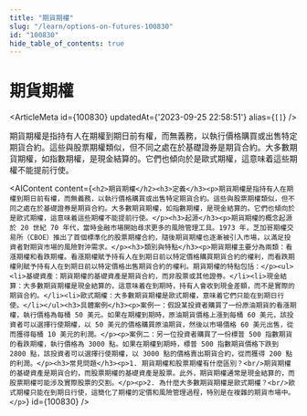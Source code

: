 ```yaml
---
title: "期貨期權"
slug: "/learn/options-on-futures-100830"
id: "100830"
hide_table_of_contents: true
---
```



# 期貨期權

<ArticleMeta id={100830} updatedAt={'2023-09-25 22:58:51'} alias={`[]`} />
<div className='border-solid border-b border-t-0 my-4 border-[var(--ifm-color-gray-300)]' />

期貨期權是指持有人在期權到期日前有權，而無義務，以執行價格購買或出售特定期貨合約。這些與股票期權類似，但不同之處在於基礎證券是期貨合約。大多數期貨期權，如指數期權，是現金結算的。它們也傾向於是歐式期權，這意味着這些期權不能提前行使。

<AIContent content={`<h2>期貨期權</h2><h3>定義</h3><p>期貨期權是指持有人在期權到期日前有權，而無義務，以執行價格購買或出售特定期貨合約。這些與股票期權類似，但不同之處在於基礎證券是期貨合約。大多數期貨期權，如指數期權，是現金結算的。它們也傾向於是歐式期權，這意味着這些期權不能提前行使。</p><h3>起源</h3><p>期貨期權的概念起源於 20 世紀 70 年代，當時金融市場開始尋求更多的風險管理工具。1973 年，芝加哥期權交易所（CBOE）推出了首個標準化的股票期權合約，隨後期貨期權也逐漸被引入市場，以滿足投資者對期貨市場的風險對沖需求。</p><h3>類別與特點</h3><p>期貨期權主要分為兩類：看漲期權和看跌期權。看漲期權賦予持有人在到期日前以特定價格購買期貨合約的權利，而看跌期權則賦予持有人在到期日前以特定價格出售期貨合約的權利。期貨期權的特點包括：</p><ul><li>基礎資產：期貨期權的基礎資產是期貨合約，而非股票或其他證券。</li><li>現金結算：大多數期貨期權是現金結算的，這意味着在到期時，持有人會收到現金差額，而不是實際的期貨合約。</li><li>歐式期權：大多數期貨期權是歐式期權，意味着它們只能在到期日行使。</li></ul><h3>具體案例</h3><p>案例一：假設某投資者購買了一份原油期貨的看漲期權，執行價格為每桶 50 美元。如果在期權到期時，原油期貨價格上漲到每桶 60 美元，該投資者可以選擇行使期權，以 50 美元的價格購買原油期貨，然後以市場價格 60 美元出售，從而獲得每桶 10 美元的利潤。</p><p>案例二：另一位投資者購買了一份標普 500 指數期貨的看跌期權，執行價格為 3000 點。如果在期權到期時，標普 500 指數期貨價格下跌到 2800 點，該投資者可以選擇行使期權，以 3000 點的價格賣出期貨合約，從而獲得 200 點的利潤。</p><h3>常見問題</h3><p>1. 期貨期權和股票期權有什麼區別？<br/>期貨期權的基礎資產是期貨合約，而股票期權的基礎資產是股票。此外，期貨期權通常是現金結算的，而股票期權可能涉及實際股票的交割。</p><p>2. 為什麼大多數期貨期權是歐式期權？<br/>歐式期權只能在到期日行使，這簡化了期權的定價和風險管理過程，特別是在複雜的期貨市場中。</p>`} id={100830} />
